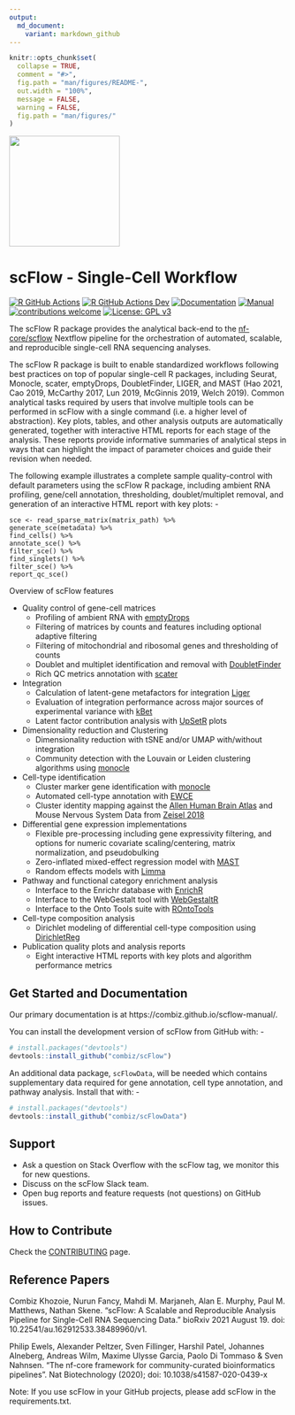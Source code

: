 ```yaml
---
output:
  md_document:
    variant: markdown_github
---
```


<!-- README.md is generated from README.Rmd. Please edit that file -->

```r
knitr::opts_chunk$set(
  collapse = TRUE,
  comment = "#>",
  fig.path = "man/figures/README-",
  out.width = "100%",
  message = FALSE, 
  warning = FALSE,
  fig.path = "man/figures/"
)
```

<img src="man/figures/logo.png" width=200 style="align:left;" />

# scFlow - Single-Cell Workflow

<!-- badges: start -->
[![R GitHub Actions](https://github.com/combiz/scFlow/actions/workflows/r_package.yaml/badge.svg)](https://github.com/combiz/scFlow/actions/workflows/r_package.yaml)
[![R GitHub Actions Dev](https://github.com/combiz/scFlow/actions/workflows/r_package2.yaml/badge.svg)](https://github.com/combiz/scFlow/actions/workflows/r_package2.yaml)
[![Documentation](https://img.shields.io/badge/docs-passing-brightgreen.svg?style=flat)](https://combiz.github.io/scFlow/)
[![Manual](https://img.shields.io/badge/manual-passing-brightgreen.svg?style=flat)](https://combiz.github.io/scflow-manual/)
[![contributions welcome](https://img.shields.io/badge/contributions-welcome-brightgreen.svg?style=flat)](https://github.com/combiz/scFlow/issues)
[![License: GPL v3](https://img.shields.io/badge/License-GPLv3-green.svg)](https://www.gnu.org/licenses/gpl-3.0)
<!-- badges: end -->

The scFlow R package provides the analytical back-end to the [nf-core/scflow](https://nf-co.re/scflow) Nextflow pipeline for the orchestration of automated, scalable, and reproducible single-cell RNA sequencing analyses.  

The scFlow R package is built to enable standardized workflows following best practices on top of popular single-cell R packages, including Seurat, Monocle, scater, emptyDrops, DoubletFinder, LIGER, and MAST (Hao 2021, Cao 2019, McCarthy 2017, Lun 2019, McGinnis 2019, Welch 2019).  Common analytical tasks required by users that involve multiple tools can be performed in scFlow with a single command (i.e. a higher level of abstraction).  Key plots, tables, and other analysis outputs are automatically generated, together with interactive HTML reports for each stage of the analysis.  These reports provide informative summaries of analytical steps in ways that can highlight the impact of parameter choices and guide their revision when needed.

The following example illustrates a complete sample quality-control with default parameters using the scFlow R package, including ambient RNA profiling, gene/cell annotation, thresholding, doublet/multiplet removal, and generation of an interactive HTML report with key plots: -

```
sce <- read_sparse_matrix(matrix_path) %>%
generate_sce(metadata) %>%
find_cells() %>%
annotate_sce() %>%
filter_sce() %>%
find_singlets() %>%
filter_sce() %>%
report_qc_sce()
```

Overview of scFlow features

* Quality control of gene-cell matrices
    - Profiling of ambient RNA with [emptyDrops](https://github.com/MarioniLab/DropletUtils)
    - Filtering of matrices by counts and features including optional adaptive filtering
    - Filtering of mitochondrial and ribosomal genes and thresholding of counts
    - Doublet and multiplet identification and removal with [DoubletFinder](https://github.com/chris-mcginnis-ucsf/DoubletFinder)
    - Rich QC metrics annotation with [scater](https://github.com/davismcc/scater)
* Integration
    - Calculation of latent-gene metafactors for integration [Liger](https://github.com/MacoskoLab/rliger)
    - Evaluation of integration performance across major sources of experimental variance with [kBet](https://github.com/theislab/kBET)
    - Latent factor contribution analysis with [UpSetR](https://github.com/hms-dbmi/UpSetR/) plots
* Dimensionality reduction and Clustering
    - Dimensionality reduction with tSNE and/or UMAP with/without integration
    - Community detection with the Louvain or Leiden clustering algorithms using [monocle](https://github.com/cole-trapnell-lab/monocle-release)
* Cell-type identification     
    - Cluster marker gene identification with [monocle](https://github.com/cole-trapnell-lab/monocle-release)
    - Automated cell-type annotation with [EWCE](https://github.com/NathanSkene/EWCE)
    - Cluster identity mapping against the [Allen Human Brain Atlas](https://www.brain-map.org) and Mouse Nervous System Data from [Zeisel 2018](https://doi.org/10.1016/j.cell.2018.06.021)
* Differential gene expression implementations
    - Flexible pre-processing including gene expressivity filtering, and options for numeric covariate scaling/centering, matrix normalization, and pseudobulking
    - Zero-inflated mixed-effect regression model with [MAST](https://github.com/RGLab/MAST)
    - Random effects models with [Limma](https://github.com/cran/limma)
* Pathway and functional category enrichment analysis
    - Interface to the Enrichr database with [EnrichR](https://github.com/cran/enrichR)
    - Interface to the WebGestalt tool with [WebGestaltR](http://www.webgestalt.org/)
    - Interface to the Onto Tools suite with [ROntoTools](https://www.bioconductor.org/packages/release/bioc/html/ROntoTools.html)
* Cell-type composition analysis
    - Dirichlet modeling of differential cell-type composition using [DirichletReg](https://cran.r-project.org/web/packages/DirichletReg/index.html)
* Publication quality plots and analysis reports
    - Eight interactive HTML reports with key plots and algorithm performance metrics
 
## Get Started and Documentation

Our primary documentation is at https://combiz.github.io/scflow-manual/.

You can install the development version of scFlow from GitHub with: -

```r
# install.packages("devtools")
devtools::install_github("combiz/scFlow")
```

An additional data package, `scFlowData`, will be needed which contains supplementary data required for gene annotation, cell type annotation, and pathway analysis. Install that with: -

```r
# install.packages("devtools")
devtools::install_github("combiz/scFlowData")
```

## Support

* Ask a question on Stack Overflow with the scFlow tag, we monitor this for new questions.
* Discuss on the scFlow Slack team.
* Open bug reports and feature requests (not questions) on GitHub issues.

## How to Contribute

Check the [CONTRIBUTING](https://github.com/scFlow/blob/master/CONTRIBUTING.md) page.

## Reference Papers

Combiz Khozoie, Nurun Fancy, Mahdi M. Marjaneh, Alan E. Murphy, Paul M. Matthews, Nathan Skene. "scFlow: A Scalable and Reproducible Analysis Pipeline for Single-Cell RNA Sequencing Data." bioRxiv 2021 August 19. doi: 10.22541/au.162912533.38489960/v1.

Philip Ewels, Alexander Peltzer, Sven Fillinger, Harshil Patel, Johannes Alneberg, Andreas Wilm, Maxime Ulysse Garcia, Paolo Di Tommaso & Sven Nahnsen. “The nf-core framework for community-curated bioinformatics pipelines”. Nat Biotechnology (2020); doi: 10.1038/s41587-020-0439-x

Note: If you use scFlow in your GitHub projects, please add scFlow in the requirements.txt.
